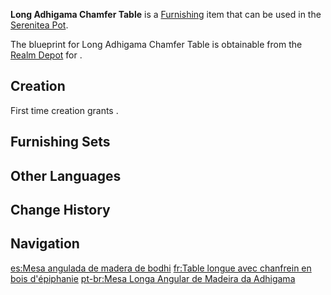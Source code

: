 {{Furnishing Infobox
|id             = 361322
|image          = Item Long Adhigama Chamfer Table.png
|category       = Large Furnishing
|subcategory    = Table
|quality        = 3
|adeptal_energy = 60
|load           = 85
|reduced_load   = 64
|description    = A long table cut from just the right thickness of [[Adhigama Wood]] is at once a sight for the eyes and also requires little time to create. Its edges are specially designed and sliced. It's claimed that this is due to it being constructed to accommodate the [[Forest Rangers]] making their arrangements in narrow rooms. Having these tables reduces occurrences of unfortunate incidents... such as someone banging their shin hard against the table's edge.
|mention        = Forest Rangers
|blueprint      = Realm Depot
|source1        = 
}}
'''Long Adhigama Chamfer Table''' is a [[Furnishing]] item that can be used in the [[Serenitea Pot]].

The blueprint for Long Adhigama Chamfer Table is obtainable from the [[Realm Depot]] for {{Item|Realm Currency|24|x=160}}.

==Creation==
First time creation grants {{Item|Trust|24|x=60}}.
{{Recipe
|type = Creation
|time = 14h
|Adhigama Wood = 12
|sort = Adhigama Wood
}}

==Furnishing Sets==
{{Craft Usage|type=Furnishing Set}}

==Other Languages==
{{Other Languages
|en      = Long Adhigama Chamfer Table
|zhs     = 证悟木切角长桌
|zhs_rm  = Zhèngwù-mù Qiējiǎo Chángzhuō
|zht     = 證悟木切角長桌
|zht_rm  = Zhèngwù-mù Qiējiǎo Chángzhuō
|zh_tl   = 
|ja      = 証悟材の角丸長テーブル
|ja_rm   = Shougo-zai no Kadomaru Naga-teeburu
|ja_tl   = 
|ko      = 아디가마 나무 팔각형 탁자
|ko_rm   = Adigama Namu Palgakyeong Takjja
|ko_tl   = Adhigama Tree Octagon Table
|es      = Mesa angulada de madera de bodhi
|es_tl   = Angled Bodhi Wood Table
|fr      = Table longue avec chanfrein en bois d'épiphanie
|fr_tl   = Long {{Lex|Adhigama|fr}} Wood Chamfer Table
|ru      = Длинный стол из древесины адхигамы
|ru_tl   = Long Adhigama Wood Table
|th      = โต๊ะยาวตัดมุมไม้ Adhigama
|th_rm   = 
|th_tl   = 
|vi      = Bàn Gỗ Adhigama Dài
|vi_tl   = 
|de      = Langer Tisch mit benutzer&shy;freundlichen Tisch&shy;kanten aus Adhigama-Holz
|de_tl   = Long Adhigama Wood Table With User-Friendly Table Edges
|id      = Meja Panjang Tanpa Sudut Adhigama
|id_tl   = Adhigama Edgeless Long Table
|pt      = Mesa Longa Angular de Madeira da Adhigama
|pt_tl   = 
|tr      = Uzun Eğimli Adhigama Masa
|tr_tl   = 
|it      = Tavolo smussato lungo di Adhighama
|it_tl   = 
}}

==Change History==
{{Change History|3.3}}

==Navigation==
{{Furnishing Navbox|interior}}

[[es:Mesa angulada de madera de bodhi]]
[[fr:Table longue avec chanfrein en bois d'épiphanie]]
[[pt-br:Mesa Longa Angular de Madeira da Adhigama]]